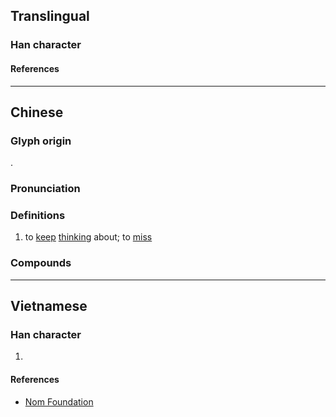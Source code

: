 {{character info}}
==Translingual==

===Han character===
{{Han char|rn=61|rad=心|as=08|sn=11|four=90061|canj=PIYR|ids=⿰忄店}}

====References====
{{Han ref|kx=0392.181|dkj=10847|hdz=42318.050|uh=60E6}}

----

==Chinese==
{{zh-forms}}

===Glyph origin===
{{Han compound|心|alt1=忄|店|ls=psc|c1=s|t1=heart|c2=p}}.

===Pronunciation===
{{zh-pron
|m=diàn
|c=dim3
|mn=ml:tiàm
|cat=v
}}

===Definitions===
{{zh-hanzi}}

# to [[keep]] [[think]]ing about; to [[miss]]

===Compounds===
{{zh-der|惦念|惦記}}

----

==Vietnamese==

===Han character===
{{vi-readings|rs=心08|reading=điếm}}

# {{rfdef|vi|sort=心08}}

====References====
* [http://nomfoundation.org/common/nom_details.php?codepoint=60e6 Nom Foundation]
